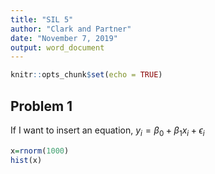```yaml
---
title: "SIL 5"
author: "Clark and Partner"
date: "November 7, 2019"
output: word_document
---
```


```r
knitr::opts_chunk$set(echo = TRUE)
```

## Problem 1

If I want to insert an equation, $y_i=\beta_0+\beta_1x_i+\epsilon_i$


```r

x=rnorm(1000)
hist(x)
```